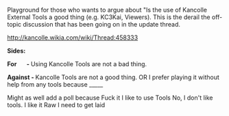 Playground for those who wants to argue about "Is the use of Kancolle External Tools a good thing (e.g. KC3Kai, Viewers). This is the derail the off-topic discussion that has been going on in the update thread.

http://kancolle.wikia.com/wiki/Thread:458333

'''Sides:'''

'''For       - '''Using Kancolle Tools are not a bad thing. 

'''Against - '''Kancolle Tools are not a good thing. OR I prefer playing it without help from any tools because _____

<poll>
Might as well add a poll because Fuck it
I like to use Tools
No, I don't like tools. I like it Raw
I need to get laid
</poll><ac_metadata title="Traditional vs Technology: The use of KC3Kai and similar expansions to play Kantai Kollection"> </ac_metadata>